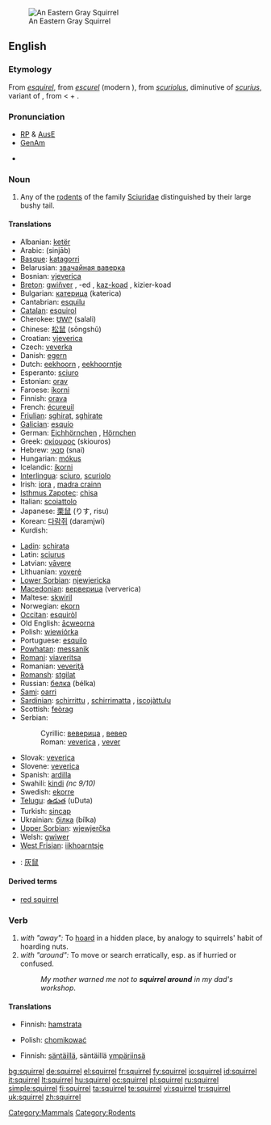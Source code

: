 {{wikipedia}}
[[Image:Sciurus carolinensis.jpg|thumb|An Eastern Gray Squirrel]]
==English==

===Etymology===
From {{AF.}} ''[[esquirel]]'', from {{OF.}} ''[[escurel]]'' (modern {{F.}} {{term|écureuil|lang=fr}}), from {{VL.}} ''[[scuriolus]]'', diminutive of ''[[scurius]]'', variant of {{L.}} {{term|sciurus|lang=lat}}, from {{AGr.}} {{term|σκίουρος|lang=grc|sc=polytonic|tr=skíouros}} < {{term|σκιά||shade, shadow|lang=grc|sc=polytonic|tr=skiá}} + {{term|οὐρά||tail|lang=grc|sc=polytonic|tr=ourá}}.

===Pronunciation===
* [[RP]] & [[Australian English|AusE]] {{IPA|/'skwɪr.<sup>ə</sup>l}}
* [[GenAm]] {{IPA|/'skwɜːr.<sup>ə</sup>l, 'skwʌɽ.əl/}}
{{audio|En-ca-squirrel.ogg|Audio (CA)}}
* {{rhymes|ɪrəl}}

===Noun===
{{en-noun}}

# Any of the [[rodent]]s of the family [[Sciuridae]] distinguished by their large bushy tail.

====Translations====
{{trans-top|Rodent}}
* Albanian: [[ketër]] {{m}}
* Arabic: {{Arab|[[سنجاب]]}} (sinjāb) {{m}}
* [[Basque]]: [[katagorri]]
* Belarusian: [[звачайная ваверка]] {{f}}
* Bosnian: [[vjeverica]] {{f}}
* [[Breton]]: [[gwiñver]] {{m}}, -ed {{p}}, [[kaz-koad]] {{m}}, kizier-koad {{p}}
* Bulgarian: [[катерица]] (katerica) {{f}}
* Cantabrian: [[esquilu]] {{m}}
* [[Catalan]]: [[esquirol]] {{m}}
* Cherokee: [[ᏌᎳᎵ]] (salali)
* Chinese: [[松鼠]] (sōngshǔ)
* Croatian: [[vjeverica]] {{f}}
* Czech: [[veverka]] {{f}}
* Danish: [[egern]] {{n}}
* Dutch: [[eekhoorn]] {{m}}, [[eekhoorntje]] {{n}}
* Esperanto: [[sciuro]]
* Estonian: [[orav]]
* Faroese: [[íkorni]]
* Finnish: [[orava]]
* French: [[écureuil]] {{m}}
* [[Friulian]]: [[sghirat]], [[sghirate]] {{g|Friulian}}
* [[Galician]]: [[esquío]] {{m}}
* German: [[Eichhörnchen]] {{n}}, [[Hörnchen]] {{n}}
* Greek: [[σκίουρος]] (skiouros) {{m}}
* Hebrew: [[סנאי]] (snai) {{m}}
* Hungarian: [[mókus]]
* Icelandic: [[íkorni]] {{m}}
* [[Interlingua]]: [[sciuro]], [[scuriolo]]
* Irish: [[iora]] {{m}}, [[madra crainn]] {{m}}
* [[Isthmus Zapotec]]: [[chisa]]
* Italian: [[scoiattolo]] {{m}}
* Japanese: [[栗鼠]] (りす, risu)
* Korean: [[다람쥐]] (daramjwi)
* Kurdish: {{KUchar|[[سیمۆره‌]]}}
{{trans-mid}}
* [[Ladin]]: [[schirata]] {{f}}
* Latin: [[sciurus]] {{m}}
* Latvian: [[vāvere]] {{g|Latvian}}
* Lithuanian: [[voverė]] {{f}}
* [[Lower Sorbian]]: [[njewjericka]] {{f}}
* [[Macedonian]]: [[верверица]] (ververica) {{f}}
* Maltese: [[skwiril]] {{m}}
* Norwegian: [[ekorn]] {{n}}
* [[Occitan]]: [[esquiròl]] {{m}}
* Old English: [[acweorna|ācweorna]] {{m}}
* Polish: [[wiewiórka]] {{f}}
* Portuguese: [[esquilo]] {{m}}
* [[Powhatan]]: [[messanik]]
* [[Romani]]: [[viaveritsa]] {{f}}
* Romanian: [[veveriţă]] {{f}}
* [[Romansh]]: [[stgilat]] {{m}}
* Russian: [[белка]] (bélka) {{f}}
* [[Sami]]: [[oarri]]
* [[Sardinian]]: [[schirrittu]] {{m}}, [[schirrimatta]] {{f}}, [[iscojàttulu]] {{m}}
* Scottish: [[feòrag]]
* Serbian:
*: Cyrillic: [[веверица]] {{f}}, [[вевер]] {{m}}
*: Roman: [[veverica]] {{f}}, [[vever]] {{m}}
* Slovak: [[veverica]] {{f}}
* Slovene: [[veverica]] {{f}}
* Spanish: [[ardilla]] {{f}}
* Swahili: [[kindi]] ''(nc 9/10)''
* Swedish: [[ekorre]] {{c}}
* [[Telugu]]: [[ఉడుత]] (uDuta)
* Turkish: [[sincap]]
* Ukrainian: [[білка]] (bílka) {{f}}
* [[Upper Sorbian]]: [[wjewjerčka]] {{f}}
* Welsh: [[gwiwer]] {{f}}
* [[West Frisian]]: [[iikhoarntsje]] {{n}}
{{trans-bottom}}

{{checktrans}}
* {{ttbc|Mandarin}}: [[灰鼠]]

====Derived terms====
* [[red squirrel]]

===Verb===
{{en-verb|squirrel|l|ing}}

# ''with "away":'' To [[hoard]] in a hidden place, by analogy to squirrels' habit of hoarding nuts.
# ''with "around":'' To move or search erratically, esp. as if hurried or confused.
#: ''My mother warned me not to '''squirrel around''' in my dad's workshop''.

====Translations====
{{trans-top|to squirrel away}}
* Finnish: [[hamstrata]]
{{trans-mid}}
* Polish: [[chomikować]]
{{trans-bottom}}

{{trans-top|to squirrel around}}
* Finnish: [[säntäillä]], säntäillä [[ympäri|ympäriinsä]]
{{trans-mid}}
{{trans-bottom}}

[[Category:Mammals]]
[[Category:Rodents]]

[[bg:squirrel]]
[[de:squirrel]]
[[el:squirrel]]
[[fr:squirrel]]
[[fy:squirrel]]
[[io:squirrel]]
[[id:squirrel]]
[[it:squirrel]]
[[lt:squirrel]]
[[hu:squirrel]]
[[oc:squirrel]]
[[pl:squirrel]]
[[ru:squirrel]]
[[simple:squirrel]]
[[fi:squirrel]]
[[ta:squirrel]]
[[te:squirrel]]
[[vi:squirrel]]
[[tr:squirrel]]
[[uk:squirrel]]
[[zh:squirrel]]